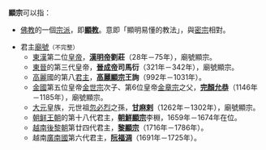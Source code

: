 '''顯宗'''可以指：

*[[佛教|佛教]]的一個[[佛教派别|宗派]]，即'''[[显教|顯教]]'''。意即「顯明易懂的教法」，與[[密宗|密宗]]相對。

*君主[[庙号|廟號]]<small>（不完整）</small>
**[[東漢|東漢]]第二位[[皇帝|皇帝]]，'''[[漢明帝|漢明帝]]劉莊'''（28年－75年），廟號顯宗。
**[[東晉|東晉]]的第三代皇帝，'''[[晉成帝|晉成帝]]司馬衍'''（321年－342年），廟號顯宗。
**[[高麗|高麗]]國的第八[[君主|君主]]，'''[[高麗顯宗|高麗顯宗]]王詢'''（992年－1031年）。
**[[金國|金國]]第五位皇帝[[金世宗|金世宗]]次子、第6位皇帝[[金章宗|金章宗]]之父，'''[[完顏允恭|完顏允恭]]'''（1146年－1185年），廟號顯宗。
**[[元朝|大元]]皇族，元世祖[[忽必烈|忽必烈]]之孫，'''[[甘麻剌|甘麻剌]]'''（1262年－1302年），廟號顯宗。
**[[朝鲜王朝|朝鲜王朝]]的第十八代君主，'''[[朝鮮顯宗|朝鮮顯宗]]'''李棩，1659年－1674年在位。
**[[越南|越南]][[後黎朝|後黎朝]]第廿四代君主，'''[[黎顯宗|黎顯宗]]'''（1716年－1786年）。
**越南[[廣南國|廣南國]]第六代君主，'''[[阮福淍|阮福淍]]'''（1691年－1725年）。

{{disambig|Cat=二字亞洲相關消歧義}}